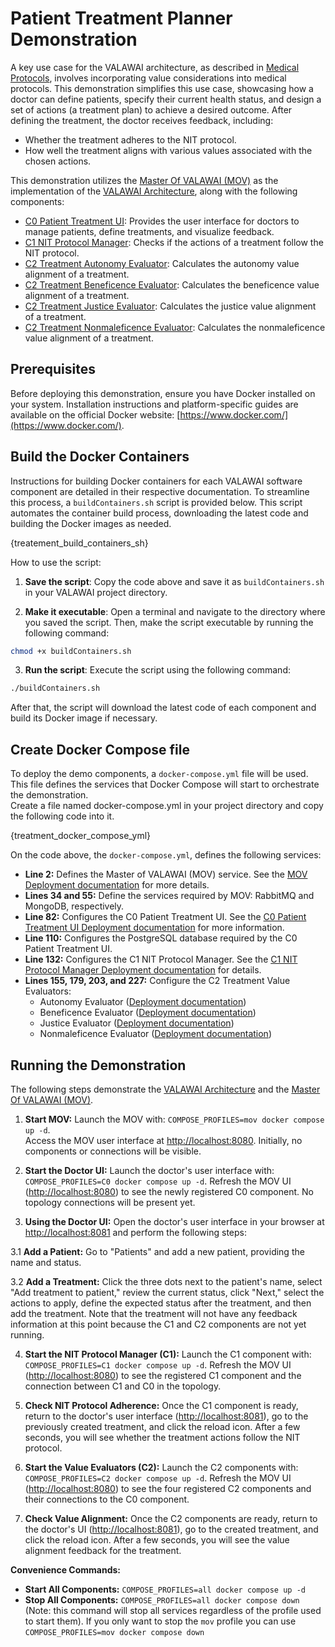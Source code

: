 # Patient Treatment Planner Demonstration

A key use case for the VALAWAI architecture, as described in [Medical Protocols](/docs/use_cases/medical_protocols/),
involves incorporating value considerations into medical protocols. This 
demonstration simplifies this use case, showcasing how a doctor can define 
patients, specify their current health status, and design a set of actions 
(a treatment plan) to achieve a desired outcome. After defining the treatment, 
the doctor receives feedback, including:

*   Whether the treatment adheres to the NIT protocol.
*   How well the treatment aligns with various values associated with the chosen 
actions.

This demonstration utilizes the [Master Of VALAWAI (MOV)](/docs/architecture/implementations/mov) 
as the implementation of the [VALAWAI Architecture](/docs/architecture/value_awareness_architecture), 
along with the following components:

*   [C0 Patient Treatment UI](/docs/components/C0/patient_treatment_ui): Provides 
the user interface for doctors to manage patients, define treatments, and visualize 
feedback.
*   [C1 NIT Protocol Manager](/docs/components/C1/nit_protocol_manager): Checks 
if the actions of a treatment follow the NIT protocol.
*   [C2 Treatment Autonomy Evaluator](/docs/components/C2/treatment_autonomy_valuator): 
Calculates the autonomy value alignment of a treatment.
*   [C2 Treatment Beneficence Evaluator](/docs/components/C2/treatment_beneficence_valuator): 
Calculates the beneficence value alignment of a treatment.
*   [C2 Treatment Justice Evaluator](/docs/components/C2/treatment_justice_valuator): 
Calculates the justice value alignment of a treatment.
*   [C2 Treatment Nonmaleficence Evaluator](/docs/components/C2/treatment_nonmaleficence_valuator): 
Calculates the nonmaleficence value alignment of a treatment.

## Prerequisites

Before deploying this demonstration, ensure you have Docker installed on your system. 
Installation instructions and platform-specific guides are available on the official 
Docker website: [https://www.docker.com/](https://www.docker.com/).

## Build the Docker Containers

Instructions for building Docker containers for each VALAWAI software component 
are detailed in their respective documentation.  To streamline this process, 
a `buildContainers.sh` script is provided below.  This script automates the container 
build process, downloading the latest code and building the Docker images as needed. 


<CodeBlock language="bash" title="buildContainers.sh" showLineNumbers>{treatement_build_containers_sh}</CodeBlock>

How to use the script:

1. **Save the script**: Copy the code above and save it as `buildContainers.sh` 
in your VALAWAI project directory.

2. **Make it executable**: Open a terminal and navigate to the directory where 
you saved the script.  Then, make the script executable by running the following 
command:

```bash
chmod +x buildContainers.sh
```

3. **Run the script**: Execute the script using the following command:

```bash
./buildContainers.sh
```

After that, the script will download the latest code of each component and build 
its Docker image if necessary.


## Create Docker Compose file

To deploy the demo components, a `docker-compose.yml` file will be used. This file 
defines the services that Docker Compose will start to orchestrate the demonstration.  
Create a file named docker-compose.yml in your project directory and copy the following 
code into it.


<CodeBlock language="yaml" title="docker-compose.yml" showLineNumbers>{treatment_docker_compose_yml}</CodeBlock>

On the code above, the `docker-compose.yml`, defines the following services:

* **Line 2:** Defines the Master of VALAWAI (MOV) service. See the 
[MOV Deployment documentation](/docs/architecture/implementations/mov/deploy) 
for more details.
* **Lines 34 and 55:** Define the services required by MOV: RabbitMQ and MongoDB, 
respectively.
* **Line 82:** Configures the C0 Patient Treatment UI. See the 
[C0 Patient Treatment UI Deployment documentation](/docs/components/C0/patient_treatment_ui#deploy) 
for more information.
* **Line 110:** Configures the PostgreSQL database required by the C0 Patient Treatment UI.
* **Line 132:** Configures the C1 NIT Protocol Manager. See the 
[C1 NIT Protocol Manager Deployment documentation](/docs/components/C1/nit_protocol_manager#deploy) 
for details.
* **Lines 155, 179, 203, and 227:** Configure the C2 Treatment Value Evaluators:
    * Autonomy Evaluator ([Deployment documentation](/docs/components/C2/treatment_autonomy_valuator#deploy))
    * Beneficence Evaluator ([Deployment documentation](/docs/components/C2/treatment_beneficence_valuator#deploy))
    * Justice Evaluator ([Deployment documentation](/docs/components/C2/treatment_justice_valuator#deploy))
    * Nonmaleficence Evaluator ([Deployment documentation](/docs/components/C2/treatment_nonmaleficence_valuator#deploy))


## Running the Demonstration

The following steps demonstrate the [VALAWAI Architecture](/docs/architecture/value_awareness_architecture) 
and the [Master Of VALAWAI (MOV)](/docs/architecture/implementations/mov).

 1.  **Start MOV:** Launch the MOV with: `COMPOSE_PROFILES=mov docker compose up -d`.  
 Access the MOV user interface at [http://localhost:8080](http://localhost:8080). Initially, 
 no components or connections will be visible.

 2.  **Start the Doctor UI:** Launch the doctor's user interface with: `COMPOSE_PROFILES=C0 docker compose up -d`. 
 Refresh the MOV UI ([http://localhost:8080](http://localhost:8080)) to see the newly 
 registered C0 component. No topology connections will be present yet.

 3.  **Using the Doctor UI:** Open the doctor's user interface in your browser at [http://localhost:8081](http://localhost:8081) 
 and perform the following steps:
 
   3.1 **Add a Patient:** Go to "Patients" and add a new patient, providing 
   the name and status.
   
   3.2 **Add a Treatment:** Click the three dots next to the patient's name, 
   select "Add treatment to patient," review the current status, click "Next," 
   select the actions to apply, define the expected status after the treatment, 
   and then add the treatment.  Note that the treatment will not have any feedback 
   information at this point because the C1 and C2 components are not yet running.
   
 4.  **Start the NIT Protocol Manager (C1):** Launch the C1 component with: `COMPOSE_PROFILES=C1 docker compose up -d`. 
 Refresh the MOV UI ([http://localhost:8080](http://localhost:8080)) to see the registered 
 C1 component and the connection between C1 and C0 in the topology.

 5.  **Check NIT Protocol Adherence:** Once the C1 component is ready, return to the doctor's 
 user interface ([http://localhost:8081](http://localhost:8081)), go to the previously created 
 treatment, and click the reload icon. After a few seconds, you will see whether the treatment 
 actions follow the NIT protocol.

 6.  **Start the Value Evaluators (C2):** Launch the C2 components with: `COMPOSE_PROFILES=C2 docker compose up -d`. 
 Refresh the MOV UI ([http://localhost:8080](http://localhost:8080)) to see the four registered 
 C2 components and their connections to the C0 component.

 7.  **Check Value Alignment:** Once the C2 components are ready, return to the doctor's UI 
 ([http://localhost:8081](http://localhost:8081)), go to the created treatment, and 
 click the reload icon. After a few seconds, you will see the value alignment feedback 
 for the treatment.

**Convenience Commands:**

*   **Start All Components:** `COMPOSE_PROFILES=all docker compose up -d`
*   **Stop All Components:** `COMPOSE_PROFILES=all docker compose down` (Note: this command will stop 
all services regardless of the profile used to start them).  If you only want to stop 
the `mov` profile you can use `COMPOSE_PROFILES=mov docker compose down`
